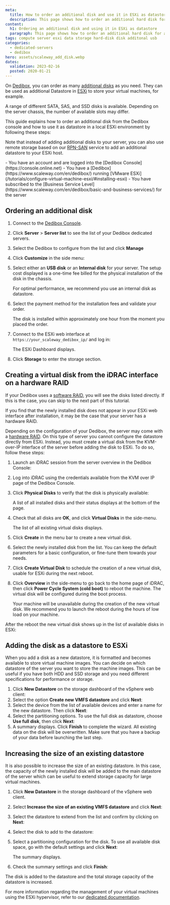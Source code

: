 ```yaml
---
meta:
  title: How to order an additional disk and use it in ESXi as datastore
  description: This page shows how to order an additional hard disk for a Dedibox and how to use it in ESXi as datastore.
content:
  h1: Ordering an additional disk and using it in ESXi as datastore
  paragraph: This page shows how to order an additional hard disk for a Dedibox and how to use it in ESXi as datastore.
tags: compute server esxi data storage hard-disk disk additonal usb 
categories:
  - dedicated-servers
  - dedibox
hero: assets/scaleway_add_disk.webp
dates:
  validation: 2023-02-16
  posted: 2020-01-21
---
```


On [Dedibox](https://www.scaleway.com/en/dedibox/), you can order as many [additional disks](https://www.scaleway.com/en/dedibox/storage/local-disks/) as you need. They can be used as additional Datastore in [ESXi](https://www.vmware.com/products/esxi-and-esx.html) to store your virtual machines, for example.

A range of different SATA, SAS, and SSD disks is available. Depending on the server chassis, the number of available slots may differ.

This guide explains how to order an additional disk from the Dedibox console and how to use it as datastore in a local ESXi environment by following these steps:

Note that instead of adding additional disks to your server, you can also use remote storage based on our [RPN-SAN](https://www.scaleway.com/en/dedibox/storage/rpn-san/) service to add an additional datastore to your ESXi host.

<Macro id="iam-requirements" />
 
<Message type="requirement">
  - You have an account and are logged into the [Dedibox Console](https://console.online.net)
  - You have a [Dedibox](https://www.scaleway.com/en/dedibox/) running [VMware ESXi](/tutorials/configure-virtual-machine-esxi/#installing-esxi)
  - You have subscribed to the [Business Service Level](https://www.scaleway.com/en/dedibox/basic-and-business-services/) for the server
</Message>

## Ordering an additional disk

1. Connect to the [Dedibox Console](https://console.online.net/).
2. Click **Server** > **Server list** to see the list of your Dedibox dedicated servers.
3. Select the Dedibox to configure from the list and click **Manage**
4. Click **Customize** in the side menu:
    <Lightbox src="scaleway-add_disk_customize.webp" width="200" alt="" />
5. Select either an **USB disk** or an **Internal disk** for your server. 
    <Message type="important">
      The setup cost displayed is a one-time fee billed for the physical installation of the disk in the chassis.
    </Message>

    <Message type="important">
      For optimal performance, we recommend you use an internal disk as datastore.
    </Message>

    <Lightbox src="scaleway-add_disk_choose_storage.webp" width="800" alt="" />
6. Select the payment method for the installation fees and validate your order.
    <Lightbox src="scaleway-add_disk_validate_order.webp" width="800" alt="" />

    <Message type="note">
      The disk is installed within approximately one hour from the moment you placed the order.
    </Message>
8. Connect to the ESXi web interface at `https://your_scaleway_dedibox_ip/` and log in:
    <Lightbox src="scaleway-add_disk_vmware.webp" width="800" alt="" />

    The ESXi Dashboard displays.

    <Lightbox src="scaleway-add_disk_vmware_dashboard.webp" width="800" alt="" />
9. Click **Storage** to enter the storage section.

## Creating a virtual disk from the iDRAC interface on a hardware RAID

If your Dedibox uses a [software RAID](https://en.wikipedia.org/wiki/RAID#SOFTWARE), you will see the disks listed directly. If this is the case, you can skip to the next part of this tutorial.

If you find that the newly installed disk does not appear in your ESXi web interface after installation, it may be the case that your server has a hardware RAID.

<Lightbox src="scaleway-add_disk_not_visible.webp" width="800" alt="" />

Depending on the configuration of your Dedibox, the server may come with a [hardware RAID](https://en.wikipedia.org/wiki/Disk_array_controller). On this type of server you cannot configure the datastore directly from ESXi. Instead, you must create a virtual disk from the KVM-over-IP interface of the server before adding the disk to ESXi. To do so, follow these steps:

1. Launch an iDRAC session from the server overview in the Dedibox Console:
    <Lightbox src="scaleway-add_disk_connect_idrac.webp" width="800" alt="" />
2. Log into iDRAC using the credentials available from the KVM over IP page of the Dedibox Console.
3. Click **Physical Disks** to verify that the disk is physically available:
    <Lightbox src="scaleway-add_disk_physical_disks.webp" width="500" alt="" />

    A list of all installed disks and their status displays at the bottom of the page.

    <Lightbox src="scaleway-add_disk_physical_disks_list.webp" width="800" alt="" />
4. Check that all disks are **OK**, and click **Virtual Disks** in the side-menu.

    The list of all existing virtual disks displays. 
5. Click **Create** in the menu bar to create a new virtual disk.
    <Lightbox src="scaleway-add_disk_virtual_disk_create.webp" width="300" alt="" />
6. Select the newly installed disk from the list. You can keep the default parameters for a basic configuration, or fine-tune them towards your needs.
    <Lightbox src="scaleway-add_disk_virtual_disk_settings.webp" width="800" alt="" />
7. Click **Create Virtual Disk** to schedule the creation of a new virtual disk, usable for ESXi during the next reboot.
8. Click **Overview** in the side-menu to go back to the home page of iDRAC, then click **Power Cycle System (cold boot)** to reboot the machine. The virtual disk will be configured during the boot process.
    <Lightbox src="scaleway-add_disk_power_cycle_system.webp" width="300" alt="" />

    <Message type="important">
      Your machine will be unavailable during the creation of the new virtual disk. We recommend you to launch the reboot during the hours of low load on your machine.
    </Message>

After the reboot the new virtual disk shows up in the list of available disks in ESXi:

<Lightbox src="scaleway-add_disk_virtual_disk_created.webp" width="800" alt="" />


## Adding the disk as a datastore to ESXi

When you add a disk as a new datastore, it is formatted and becomes available to store virtual machine images. You can decide on which datastore of the server you want to store the machine images. This can be useful if you have both HDD and SSD storage and you need different specifications for performance or storage.

1. Click **New Datastore** on the storage dashboard of the vSphere web client:
    <Lightbox src="scaleway-add_disk_new_datastore.webp" width="800" alt="" />
2. Select the option **Create new VMFS datastore** and click **Next**:
    <Lightbox src="scaleway-add_disk_new_datastore_create.webp" width="500" alt="" />
3. Select the device from the list of available devices and enter a name for the new datastore. Then click **Next**:
    <Lightbox src="scaleway-add_disk_select_device.webp" width="500" alt="" />
4. Select the partitioning options. To use the full disk as datastore, choose **Use full disk**, then click **Next**:
    <Lightbox src="scaleway-add_disk_select_partitioning_options.webp" width="500" alt="" />
5. A summary displays. Click **Finish** to complete the wizard.
    <Message type="important">
      All existing data on the disk will be overwritten. Make sure that you have a backup of your data before launching the last step.
    </Message>

<Lightbox src="scaleway-add_disk_confirm_partition.webp" width="500" alt="" />

## Increasing the size of an existing datastore

It is also possible to increase the size of an existing datastore. In this case, the capacity of the newly installed disk will be added to the main datastore of the server which can be useful to extend storage capacity for large virtual machines.

1. Click **New Datastore** in the storage dashboard of the vSphere web client.
    <Lightbox src="scaleway-add_disk_new_datastore.webp" width="800" alt="" />
2. Select **Increase the size of an existing VMFS datastore** and click **Next**:
    <Lightbox src="scaleway-add_disk_increase_datastore.webp" width="800" alt="" />
3. Select the datastore to extend from the list and confirm by clicking on **Next**:
    <Lightbox src="scaleway-add_disk_select_datastore.webp" width="800" alt="" />
4. Select the disk to add to the datastore:
    <Lightbox src="scaleway-add_disk_select_datastore.webp" width="800" alt="" />
5. Select a partitioning configuration for the disk. To use all available disk space, go with the default settings and click **Next**:
    <Lightbox src="scaleway-add_disk_increase_datastore_partitioning.webp" width="800" alt="" />

    The summary displays. 
6. Check the summary settings and click **Finish**:
    <Lightbox src="scaleway-add_disk_ready_to_extend.webp" width="800" alt="" />

The disk is added to the datastore and the total storage capacity of the datastore is increased.

For more information regarding the management of your virtual machines using the ESXi hypervisor, refer to our [dedicated documentation](/tutorials/configure-virtual-machine-esxi/).

